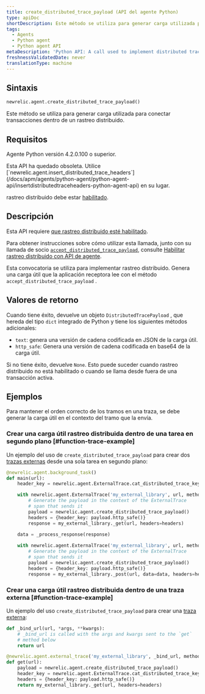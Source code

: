 ```yaml
---
title: create_distributed_trace_payload (API del agente Python)
type: apiDoc
shortDescription: Este método se utiliza para generar carga utilizada para conectar transacciones dentro de un rastreo distribuido.
tags:
  - Agents
  - Python agent
  - Python agent API
metaDescription: 'Python API: A call used to implement distributed tracing.'
freshnessValidatedDate: never
translationType: machine
---
```


## Sintaxis

```py
newrelic.agent.create_distributed_trace_payload()
```

Este método se utiliza para generar carga utilizada para conectar transacciones dentro de un rastreo distribuido.

## Requisitos

Agente Python versión 4.2.0.100 o superior.

<Callout variant="caution">
  Esta API ha quedado obsoleta. Utilice [`newrelic.agent.insert_distributed_trace_headers`](/docs/apm/agents/python-agent/python-agent-api/insertdistributedtraceheaders-python-agent-api) en su lugar.
</Callout>

rastreo distribuido debe estar [habilitado](/docs/enable-distributed-tracing#python).

## Descripción

Esta API requiere [que rastreo distribuido esté habilitado](/docs/enable-distributed-tracing).

Para obtener instrucciones sobre cómo utilizar esta llamada, junto con su llamada de socio [`accept_distributed_trace_payload`](/docs/agents/python-agent/python-agent-api/accept_distributed_trace_payload), consulte [Habilitar rastreo distribuido con API de agente](/docs/enable-distributed-tracing#agent-apis).

Esta convocatoria se utiliza para implementar rastreo distribuido. Genera una carga útil que la aplicación receptora lee con el método `accept_distributed_trace_payload` .

## Valores de retorno

Cuando tiene éxito, devuelve un objeto `DistributedTracePayload` , que hereda del tipo `dict` integrado de Python y tiene los siguientes métodos adicionales:

* `text`: genera una versión de cadena codificada en JSON de la carga útil.
* `http_safe`: Genera una versión de cadena codificada en base64 de la carga útil.

Si no tiene éxito, devuelve `None`. Esto puede suceder cuando rastreo distribuido no está habilitado o cuando se llama desde fuera de una transacción activa.

## Ejemplos

<Callout variant="important">
  Para mantener el orden correcto de los tramos en una traza, se debe generar la carga útil en el contexto del tramo que la envía.
</Callout>

### Crear una carga útil rastreo distribuida dentro de una tarea en segundo plano [#function-trace-example]

Un ejemplo del uso de `create_distributed_trace_payload` para crear dos [trazas externas](/docs/agents/python-agent/python-agent-api/external-trace) desde una sola tarea en segundo plano:

```py
@newrelic.agent.background_task()
def main(url):
    header_key = newrelic.agent.ExternalTrace.cat_distributed_trace_key

    with newrelic.agent.ExternalTrace('my_external_library', url, method='GET'):
        # Generate the payload in the context of the ExternalTrace
        # span that sends it
        payload = newrelic.agent.create_distributed_trace_payload()
        headers = {header_key: payload.http_safe()}
        response = my_external_library._get(url, headers=headers)

    data = _process_response(response)
    
    with newrelic.agent.ExternalTrace('my_external_library', url, method='POST'):
        # Generate the payload in the context of the ExternalTrace
        # span that sends it
        payload = newrelic.agent.create_distributed_trace_payload()
        headers = {header_key: payload.http_safe()}
        response = my_external_library._post(url, data=data, headers=headers)
```

### Crear una carga útil rastreo distribuida dentro de una traza externa [#function-trace-example]

Un ejemplo del uso `create_distributed_trace_payload` para crear una [traza externa](/docs/agents/python-agent/python-agent-api/external-trace):

```py
def _bind_url(url, *args, **kwargs):
    # _bind_url is called with the args and kwargs sent to the `get`
    # method below
    return url

@newrelic.agent.external_trace('my_external_library', _bind_url, method='GET')
def get(url):
    payload = newrelic.agent.create_distributed_trace_payload()
    header_key = newrelic.agent.ExternalTrace.cat_distributed_trace_key
    headers = {header_key: payload.http_safe()}
    return my_external_library._get(url, headers=headers)
```